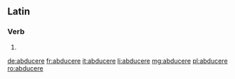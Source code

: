 ==Latin==

===Verb===
{{la-verb-form|abducere}}

# {{conjugation of|abduco|abducō|pres|act|inf|lang=la}}

[[de:abducere]]
[[fr:abducere]]
[[it:abducere]]
[[li:abducere]]
[[mg:abducere]]
[[pl:abducere]]
[[ro:abducere]]